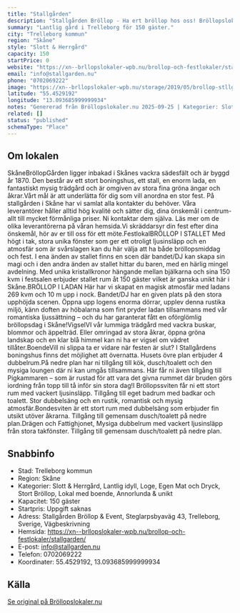```yaml
---
title: "Stallgården"
description: "Stallgården Bröllop - Ha ert bröllop hos oss! Bröllopslokal Skåne. Skicka gärna en förfrågan så hjälper vi Er!"
summary: "Lantlig gård i Trelleborg för 150 gäster."
city: "Trelleborg kommun"
region: "Skåne"
style: "Slott & Herrgård"
capacity: 150
startPrice: 0
website: "https://xn--brllopslokaler-wpb.nu/brollop-och-festlokaler/stallgarden/"
email: "info@stallgarden.nu"
phone: "0702069222"
image: "https://xn--brllopslokaler-wpb.nu/storage/2019/05/brollop-stllgarden-brollopslokal-festlokal-2.webp"
latitude: "55.4529192"
longitude: "13.093685999999934"
notes: "Genererad från Bröllopslokaler.nu 2025-09-25 | Kategorier: Slott & Herrgård, Lantlig idyll, Loge, Egen Mat och Dryck, Stort Bröllop, Lokal med boende, Annorlunda & unikt"
related: []
status: "published"
schemaType: "Place"
---
```


## Om lokalen

SkåneBröllopGården ligger inbakad i Skånes vackra sädesfält och är byggd år 1870. Den består av ett stort boningshus, ett stall, en enorm lada, en fantastiskt mysig trädgård och är omgiven av stora fina gröna ängar och åkrar.Vårt mål är att underlätta för dig som vill anordna en stor fest. På stallgården i Skåne har vi samlat alla kontakter du behöver. Våra leverantörer håller alltid hög kvalité och sätter dig, dina önskemål i centrum- allt till mycket förmånliga priser. Ni kontaktar dem själva. Läs mer om de olika leverantörerna på våran hemsida.Vi skräddarsyr din fest efter dina önskemål, hör av er till oss för ett möte.FestlokalBRÖLLOP I STALLET Med högt i tak, stora unika fönster som ger ett otroligt ljusinsläpp och en atmosfär som är svårslagen kan du här välja att ha både bröllopsmiddag och fest. I ena änden av stallet finns en scen där bandet/DJ kan skapa sin magi och i den andra änden av stallet hittar du baren, med en härlig mingel avdelning. Med unika kristallkronor hängande mellan bjälkarna och sina 150 kvm i festsalen erbjuder stallet rum åt 150 gäster vilket är ganska unikt här i Skåne.BRÖLLOP I LADAN Här har vi skapat en magisk atmosfär med ladans 269 kvm och 10 m upp i nock. Bandet/DJ har en given plats på den stora upphöjda scenen. Öppna upp logens enorma dörrar, upplev denna rustika miljö, känn doften av höbalarna som fint pryder ladan tillsammans med vår romantiska ljussättning – och du har garanterat fått en oförglömlig bröllopsdag i Skåne!VigselVI vår lummiga trädgård med vackra buskar, blommor och äppelträd. Eller omringad av stora åkrar, öppna gröna landskap och en klar blå himmel kan ni ha er vigsel om vädret tillåter.BoendeVill ni slippa ta er vidare när festen är slut? I Stallgårdens boningshus finns det möjlighet att övernatta. Husets övre plan erbjuder 4 dubbelrum.På nedre plan har ni tillgång till kök, dusch/toalett och den mysiga loungen där ni kan umgås tillsammans. Här får ni även tillgång till Pigkammaren – som är rustad för att vara det givna rummet där bruden görs iordning från topp till tå inför sin stora dag!I Bröllopssviten får ni ett stort rum med vackert ljusinsläpp. Tillgång till eget badrum med badkar och toalett. Stor dubbelsäng och en rustik, romantisk och mysig atmosfär.Bondesviten är ett stort rum med dubbelsäng som erbjuder fin utsikt utöver åkrarna. Tillgång till gemensam dusch/toalett på nedre plan.Drägen och Fattighjonet, Mysiga dubbelrum med vackert ljusinsläpp från stora takfönster. Tillgång till gemensam dusch/toalett på nedre plan.

## Snabbinfo

- Stad: Trelleborg kommun
- Region: Skåne
- Kategorier: Slott & Herrgård, Lantlig idyll, Loge, Egen Mat och Dryck, Stort Bröllop, Lokal med boende, Annorlunda & unikt
- Kapacitet: 150 gäster
- Startpris: Uppgift saknas
- Adress: Stallgården Bröllop & Event, Steglarpsbyaväg 43, Trelleborg, Sverige, Vägbeskrivning
- Hemsida: https://xn--brllopslokaler-wpb.nu/brollop-och-festlokaler/stallgarden/
- E-post: info@stallgarden.nu
- Telefon: 0702069222
- Koordinater: 55.4529192, 13.093685999999934

## Källa

[Se original på Bröllopslokaler.nu](https://xn--brllopslokaler-wpb.nu/brollop-och-festlokaler/stallgarden/)
